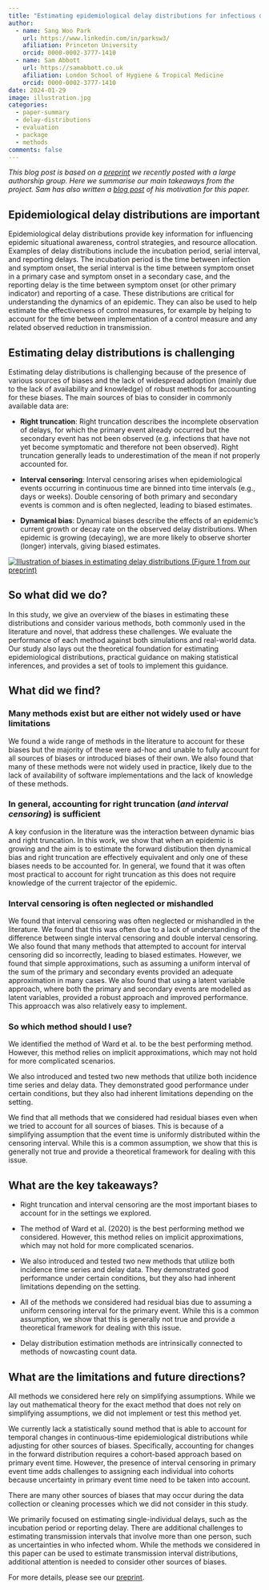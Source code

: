```yaml
---
title: "Estimating epidemiological delay distributions for infectious diseases"
author: 
  - name: Sang Woo Park
    url: https://www.linkedin.com/in/parksw3/
    afiliation: Princeton University
    orcid: 0000-0002-3777-1410
  - name: Sam Abbott
    url: https://samabbott.co.uk
    afiliation: London School of Hygiene & Tropical Medicine
    orcid: 0000-0002-3777-1410
date: 2024-01-29
image: illustration.jpg
categories:
  - paper-summary
  - delay-distributions
  - evaluation
  - package
  - methods
comments: false
---
```


*This blog post is based on a [preprint](https://www.medrxiv.org/content/10.1101/2024.01.12.24301247v1) we recently posted with a large authorship group. Here we summarise our main takeaways from the project. Sam has also written a [blog post](https://samabbott.co.uk/posts/2024-01-15-estimating-epidemiological-delay-distributions-for-infectious-diseases/) of his motivation for this paper.*


## Epidemiological delay distributions are important

Epidemiological delay distributions provide key information for influencing epidemic situational awareness, control strategies, and resource allocation. Examples of delay distributions include the incubation period, serial interval, and reporting delays. The incubation period is the time between infection and symptom onset, the serial interval is the time between symptom onset in a primary case and symptom onset in a secondary case, and the reporting delay is the time between symptom onset (or other primary indicator) and reporting of a case. These distributions are critical for understanding the dynamics of an epidemic. They can also be used to help estimate the effectiveness of control measures, for example by helping to account for the time between implementation of a control measure and any related observed reduction in transmission.

## Estimating delay distributions is challenging

Estimating delay distributions is challenging because of the presence of various sources of biases and the lack of widespread adoption (mainly due to the lack of availability and knowledge) of robust methods for accounting for these biases. The main sources of bias to consider in commonly available data are:

- **Right truncation**: Right truncation describes the incomplete observation of delays, for which the primary event already occurred but the secondary event has not been observed (e.g. infections that have not yet become symptomatic and therefore not been observed). Right truncation generally leads to underestimation of the mean if not properly accounted for.

- **Interval censoring**: Interval censoring arises when epidemiological events occurring in continuous time are binned into time intervals (e.g., days or weeks). Double censoring of both primary and secondary events is common and is often neglected, leading to biased estimates.

- **Dynamical bias**: Dynamical biases describe the effects of an epidemic's current growth or decay rate on the observed delay distributions. When epidemic is growing (decaying), we are more likely to observe shorter (longer) intervals, giving biased estimates. 

[![Illustration of biases in estimating delay distributions (Figure 1 from our preprint)](illustration.jpg)](illustration.jpg)

## So what did we do?

In this study, we give an overview of the biases in estimating these distributions and consider various methods, both commonly used in the literature and novel, that address these challenges. We evaluate the performance of each method against both simulations and real-world data. Our study also lays out the theoretical foundation for estimating epidemiological distributions, practical guidance on making statistical inferences, and provides a set of tools to implement this guidance.

## What did we find?

### Many methods exist but are either not widely used or have limitations

We found a wide range of methods in the literature to account for these biases but the majority of these were ad-hoc and unable to fully account for all sources of biases or introduced biases of their own. We also found that many of these methods were not widely used in practice, likely due to the lack of availability of software implementations and the lack of knowledge of these methods. 

### In general, accounting for right truncation (*and interval censoring*) is sufficient 

A key confusion in the literature was the interaction between dynamic bias and right truncation. In this work, we show that when an epidemic is growing and the aim is to estimate the forward distibution then dynamical bias and right truncation are effectively equivalent and only one of these biases needs to be accounted for. In general, we found that it was often most practical to account for right truncation as this does not require knowledge of the current trajector of the epidemic.

### Interval censoring is often neglected or mishandled

We found that interval censoring was often neglected or mishandled in the literature. We found that this was often due to a lack of understanding of the difference between single interval censoring and double interval censoring. We also found that many methods that attempted to account for interval censoring did so incorrectly, leading to biased estimates. However, we found that simple approximations, such as assuming a uniform interval of the sum of the primary and secondary events provided an adequate approximation in many cases. We also found that using a latent variable approach, where both the primary and secondary events are modelled as latent variables, provided a robust approach and improved performance. This approacch was also relatively easy to implement.


### So which method should I use?

We identified the method of Ward et al. to be the best performing method. However, this method relies on implicit approximations, which may not hold for more complicated scenarios.

We also introduced and tested two new methods that utilize both incidence time series and delay data. They demonstrated good performance under certain conditions, but they also had inherent limitations depending on the setting.

We find that all methods that we considered had residual biases even when we tried to account for all sources of biases. This is because of a simplifying assumption that the event time is uniformly distributed within the censoring interval. While this is a common assumption, we show that this is generally not true and provide a theoretical framework for dealing with this issue.

## What are the key takeaways?

- Right truncation and interval censoring are the most important biases to account for in the settings we explored.

- The method of Ward et al. (2020) is the best performing method we considered. However, this method relies on implicit approximations, which may not hold for more complicated scenarios.

- We also introduced and tested two new methods that utilize both incidence time series and delay data. They demonstrated good performance under certain conditions, but they also had inherent limitations depending on the setting.

- All of the methods we considered had residual bias due to assuming a uniform censoring interval for the primary event. While this is a common assumption, we show that this is generally not true and provide a theoretical framework for dealing with this issue.

- Delay distribution estimation methods are intrinsically connected to methods of nowcasting count data.

## What are the limitations and future directions?

All methods we considered here rely on simplifying assumptions. While we lay out mathematical theory for the exact method that does not rely on simplifying assumptions, we did not implement or test this method yet.

We currently lack a statistically sound method that is able to account for temporal changes in continuous-time epidemiological distributions while adjusting for other sources of biases. Specifically, accounting for changes in the forward distribution requires a cohort-based approach based on primary event time. However, the presence of interval censoring in primary event time adds challenges to assigning each individual into cohorts because uncertainty in primary event time need to be taken into account.

There are many other sources of biases that may occur during the data collection or cleaning processes which we did not consider in this study.

We primarily focused on estimating single-individual delays, such as the incubation period or reporting delay. There are additional challenges to estimating transmission intervals that involve more than one person, such as uncertainties in who infected whom. While the methods we considered in this paper can be used to estimate transmission interval distributions, additional attention is needed to consider other sources of biases.

For more details, please see our [preprint](https://www.medrxiv.org/content/10.1101/2024.01.12.24301247v1).